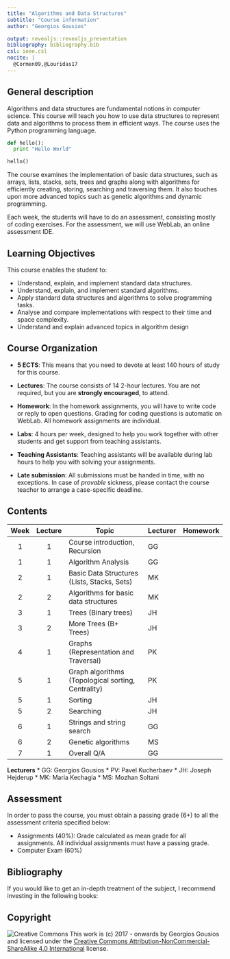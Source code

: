 ```yaml
---
title: "Algorithms and Data Structures"
subtitle: "Course information"
author: "Georgios Gousios"

output: revealjs::revealjs_presentation
bibliography: bibliography.bib
csl: ieee.csl
nocite: |
  @Cormen09,@Louridas17
---
```


## General description

Algorithms and data structures are fundamental notions in computer science.
This course will teach you how to use data structures to represent data and
algorithms to process them in efficient ways. The course uses the Python
programming language.

```python
def hello():
  print "Hello World"

hello()
```

The course examines the implementation of basic data structures, such as arrays, 
lists, stacks, sets, trees and graphs along with algorithms for efficiently
creating, storing, searching and traversing them. It also touches upon
more advanced topics such as genetic algorithms and dynamic programming.

Each week, the students will have to do an assessment, consisting mostly
of coding exercises. For the assessment, we will use WebLab, an online assessment IDE.

## Learning Objectives

This course enables the student to:

* Understand, explain, and implement standard data structures.
* Understand, explain, and implement standard algorithms.
* Apply standard data structures and algorithms to solve programming tasks.
* Analyse and compare implementations with respect to their time and space complexity.
* Understand and explain advanced topics in algorithm design

## Course Organization

* **5 ECTS**: This means that you need to devote at least 140 hours of study
  for this course.

* **Lectures**: The course consists of 14 2-hour lectures. You are not required,
  but you are **strongly encouraged**, to attend.

* **Homework**: In the homework assignments, you will have to write code or reply to open questions. Grading for coding questions is automatic on WebLab. All homework assignments are individual.

* **Labs**: 4 hours per week, designed to help you work together with other
  students and get support from teaching assistants.

* **Teaching Assistants**: Teaching assistants will be available during
  lab hours to help you with solving your assignments.

* **Late submission**: All submissions must be handed in time, with no
  exceptions. In case of *provable* sickness, please contact the course
  teacher to arrange a case-specific deadline.

## Contents


|Week |Lecture | Topic | Lecturer | Homework|
|:---:|:------:|----------|-------|---------|
| 1 | 1 | Course introduction, Recursion  | GG | |
| 1 | 1 | Algorithm Analysis   | GG | |
| 2 | 1 | Basic Data Structures (Lists, Stacks, Sets) | MK | |
| 2 | 2 | Algorithms for basic data structures | MK | |
| 3 | 1 | Trees (Binary trees)  | JH | |
| 3 | 2 | More Trees (B+ Trees) | JH | |
| 4 | 1 | Graphs (Representation and Traversal) | PK ||
| 5 | 1 | Graph algorithms (Topological sorting, Centrality) | PK ||
| 5 | 1 | Sorting | JH ||
| 5 | 2 | Searching | JH ||
| 6 | 1 | Strings and string search  | GG ||
| 6 | 2 | Genetic algorithms  | MS ||
| 7 | 1 | Overall Q/A | GG ||

**Lecturers**
* GG: Georgios Gousios
* PV: Pavel Kucherbaev
* JH: Joseph Hejderup
* MK: Maria Kechagia
* MS: Mozhan Soltani

## Assessment

In order to pass the course, you must obtain a passing grade (6+) to all the
assessment criteria specified below:

* Assignments (40%): Grade calculated as mean grade for all assignments. 
All individual assignments must have a passing grade.
* Computer Exam (60%)

## Bibliography

If you would like to get an in-depth treatment of the subject, I recommend
investing in the following books:

<div id="refs"></div>

## Copyright
![Creative Commons](https://i.creativecommons.org/l/by-nc-sa/4.0/80x15.png)
This work is (c) 2017 - onwards by Georgios Gousios and licensed under the
[Creative Commons Attribution-NonCommercial-ShareAlike 4.0 International
](http://creativecommons.org/licenses/by-nc-sa/4.0/) license.

